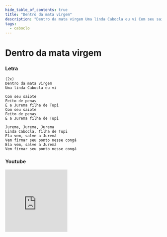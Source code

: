```yaml
---
hide_table_of_contents: true
title: "Dentro da mata virgem"
description: "Dentro da mata virgem Uma linda Cabocla eu vi Com seu saiote Feito de penas É a Jurema filha de Tupi Com seu saiote Feito de penas É a Jurema filha de Tupi Jurema, Jurema, Jurema Linda Cabocla, filha de Tupi Ela vem, salve a Juremá Vem firmar seu ponto nesse congá Ela vem, salve a Juremá Vem firmar seu ponto nesse congá"
tags:
  - caboclo
---
```


# Dentro da mata virgem

### Letra

```text
(2x)
Dentro da mata virgem
Uma linda Cabocla eu vi

Com seu saiote
Feito de penas
É a Jurema filha de Tupi
Com seu saiote
Feito de penas
É a Jurema filha de Tupi

Jurema, Jurema, Jurema
Linda Cabocla, filha de Tupi
Ela vem, salve a Juremá
Vem firmar seu ponto nesse congá
Ela vem, salve a Juremá
Vem firmar seu ponto nesse congá
```

### Youtube

<iframe
  width="200"
  height="200"
  src="https://www.youtube.com/embed/wCBcqrasnWA"
  title="YouTube video player"
  frameborder="0"
  allow="accelerometer; autoplay; clipboard-write; encrypted-media; gyroscope; picture-in-picture; web-share"
  referrerpolicy="strict-origin-when-cross-origin"
  allowfullscreen
></iframe>